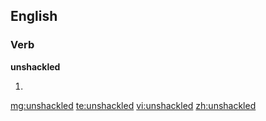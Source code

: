 ==English==

===Verb===
'''unshackled'''

# {{past of|[[unshackle]]}}

[[mg:unshackled]]
[[te:unshackled]]
[[vi:unshackled]]
[[zh:unshackled]]